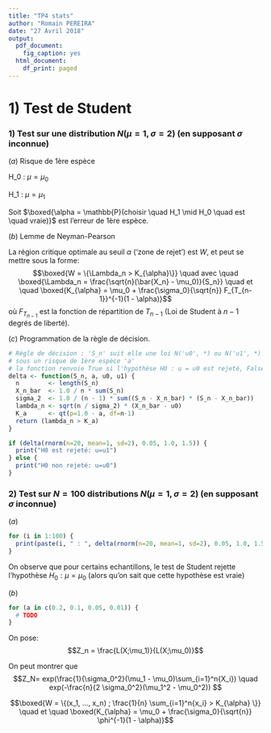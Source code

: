 ```yaml
---
title: "TP4 stats"
author: "Romain PEREIRA"
date: "27 Avril 2018"
output:
  pdf_document:
    fig_caption: yes
  html_document:
    df_print: paged
---
```


# 1) Test de Student
### 1) Test sur une distribution $N(\mu = 1, \sigma = 2)$ (en supposant $\sigma$ inconnue)
$(a)$ Risque de 1ère espèce

H_0 : $\mu = \mu_0$

H_1 : $\mu = \mu_1$

Soit $\boxed{\alpha = \mathbb{P}(choisir \quad H_1 \mid H_0 \quad est \quad vraie)}$ est l'erreur de 1ère espèce.

$(b)$ Lemme de Neyman-Pearson

La région critique optimale au seuil $\alpha$ ('zone de rejet') est $W$, et peut se mettre sous la forme:
$$\boxed{W = \{\Lambda_n > K_{\alpha}\}} \quad avec \quad
\boxed{\Lambda_n =  \frac{\sqrt{n}(\bar{X_n} - \mu_0)}{S_n}} \quad et \quad
\boxed{K_{\alpha} = \mu_0 + \frac{\sigma_0}{\sqrt{n}} F_{T_{n-1}}^{-1}(1 - \alpha)}$$
où $F_{T_{n-1}}$ est la fonction de répartition de $T_{n-1}$ (Loi de Student à $n-1$ degrés de liberté).

$(c)$ Programmation de la règle de décision.

```r
# Règle de décision : 'S_n' suit elle une loi N('u0', *) ou N('u1', *) ? 
# sous un risque de 1ère espèce 'a'
# la fonction renvoie True si l'hypothèse H0 : u = u0 est rejeté, False sinon
delta <- function(S_n, a, u0, u1) {
  n        <- length(S_n)
  X_n_bar  <- 1.0 / n * sum(S_n)
  sigma_2  <- 1.0 / (n - 1) * sum((S_n - X_n_bar) * (S_n - X_n_bar))
  lambda_n <- sqrt(n / sigma_2) * (X_n_bar - u0)
  K_a      <- qt(p=1.0 - a, df=n-1)
  return (lambda_n > K_a)
}

if (delta(rnorm(n=20, mean=1, sd=2), 0.05, 1.0, 1.5)) {
  print("H0 est rejeté: u=u1")
} else {
  print("H0 non rejeté: u=u0")
}
```
\newpage
### 2) Test sur $N=100$ distributions $N(\mu = 1, \sigma = 2)$ (en supposant $\sigma$ inconnue)

$(a)$
```r
for (i in 1:100) {
  print(paste(i, " : ", delta(rnorm(n=20, mean=1, sd=2), 0.05, 1.0, 1.5), sep=""))
}
```

On observe que pour certains echantillons, le test de Student rejette l'hypothèse $H_0 : \mu = \mu_0$
(alors qu'on sait que cette hypothèse est vraie)

$(b)$
```r
for (a in c(0.2, 0.1, 0.05, 0.01)) {
  # TODO
}
```



On pose:
$$Z_n = \frac{L(X;\mu_1)}{L(X;\mu_0)}$$

On peut montrer que
$$Z_N= exp(\frac{1}{\sigma_0^2}(\mu_1 - \mu_0)\sum_{i=1}^n{X_i}) \quad  exp(-\frac{n}{2 \sigma_0^2}(\mu_1^2 - \mu_0^2)) $$

$$\boxed{W = \{(x_1, ..., x_n) ; \frac{1}{n} \sum_{i=1}^n{x_i} > K_{\alpha} \}} \quad et \quad
\boxed{K_{\alpha} = \mu_0 + \frac{\sigma_0}{\sqrt{n}} \phi^{-1}(1 - \alpha)}$$